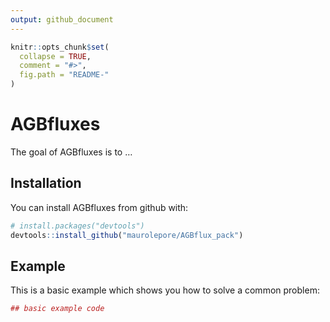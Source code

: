 ```yaml
---
output: github_document
---
```


<!-- README.md is generated from README.Rmd. Please edit that file -->

```r
knitr::opts_chunk$set(
  collapse = TRUE,
  comment = "#>",
  fig.path = "README-"
)
```

# AGBfluxes

The goal of AGBfluxes is to ...

## Installation

You can install AGBfluxes from github with:

```r
# install.packages("devtools")
devtools::install_github("maurolepore/AGBflux_pack")
```

## Example

This is a basic example which shows you how to solve a common problem:

```r
## basic example code
```

